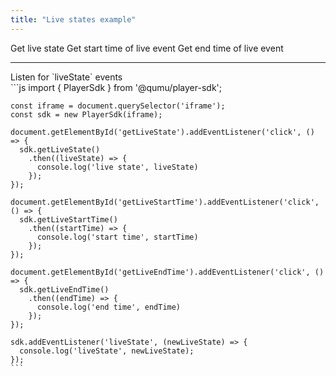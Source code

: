```yaml
---
title: "Live states example"
---
```



<Playground url={IFRAME_URL}>
  <div slot="actions">
    <div className="playground-actions-container">
      <PlaygroundButton type="get" command="getLiveState">Get live state</PlaygroundButton>
      <PlaygroundButton type="get" command="getLiveStartTime">Get start time of live event</PlaygroundButton>
      <PlaygroundButton type="get" command="getLiveEndTime">Get end time of live event</PlaygroundButton>
    </div>
    <hr/>
    <PlaygroundCheckbox id="addEventListener" checked={true} event="liveState">Listen for `liveState` events</PlaygroundCheckbox>
  </div>
  <div slot="code">
    ```js
    import { PlayerSdk } from '@qumu/player-sdk';

    const iframe = document.querySelector('iframe');
    const sdk = new PlayerSdk(iframe);

    document.getElementById('getLiveState').addEventListener('click', () => {
      sdk.getLiveState()
        .then((liveState) => {
          console.log('live state', liveState)
        });
    });

    document.getElementById('getLiveStartTime').addEventListener('click', () => {
      sdk.getLiveStartTime()
        .then((startTime) => {
          console.log('start time', startTime)
        });
    });

    document.getElementById('getLiveEndTime').addEventListener('click', () => {
      sdk.getLiveEndTime()
        .then((endTime) => {
          console.log('end time', endTime)
        });
    });

    sdk.addEventListener('liveState', (newLiveState) => {
      console.log('liveState', newLiveState);
    });
    ```
  </div>
</Playground>
